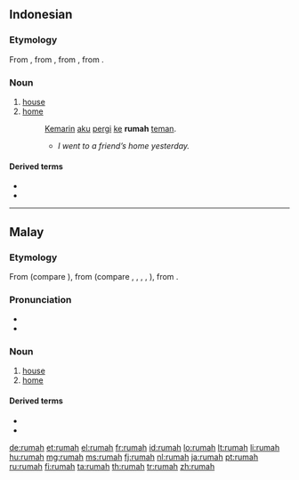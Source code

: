 ==Indonesian==

===Etymology===
From {{etyl|ms|id}} {{term|rumah|lang=ms}}, from {{proto|Malayic|rumah|lang=id}}, from {{proto|Malayo-Polynesian|ʀumaq|lang=id}}, from {{proto|Austronesian|ʀumaq|lang=id}}.

===Noun===
{{head|id|noun}}

# [[house]] {{qualifier|abode}}
# [[home]] {{qualifier|house or structure in which someone lives}}
#: [[kemarin|Kemarin]] [[aku]] [[pergi]] [[ke]] '''rumah''' [[teman]].
#:* ''I went to a friend’s home yesterday.''

====Derived terms====
* {{l|id|rumah makan|gloss={{l|en|restaurant}}}}
* {{l|id|rumah sakit|gloss={{l|en|hospital}}}}

----

==Malay==

===Etymology===
From {{proto|Malayic|rumah|lang=ms}} (compare {{etyl|id|-}} {{term|rumah|lang=id}}), from {{proto|Malayo-Polynesian|ʀumaq|lang=ms}} (compare {{etyl|ch|-}} {{term|guma'|lang=ch}}, {{etyl|ho|-}} {{term|ruma|lang=ho}}, {{etyl|jv|-}} {{term|omah|lang=jv}}, {{etyl|wiv|-}} {{term|ruma|lang=wiv}}, {{etyl|tet|-}} {{term|uma|lang=tet}}), from {{proto|Austronesian|ʀumaq|lang=ms}}.

===Pronunciation===
* {{IPA|/rumah/|lang=ms}}
* {{rhymes|umah|mah|ah|lang=ms}}

===Noun===
{{head|ms|noun}}

# [[house]] {{qualifier|abode}}
# [[home]] {{qualifier|house or structure in which someone lives}}

====Derived terms====
* {{l|ms|rumah makan|gloss={{l|en|restaurant}}}}
* {{l|ms|rumah sakit|gloss={{l|en|hospital}}}}

[[de:rumah]]
[[et:rumah]]
[[el:rumah]]
[[fr:rumah]]
[[id:rumah]]
[[lo:rumah]]
[[lt:rumah]]
[[li:rumah]]
[[hu:rumah]]
[[mg:rumah]]
[[ms:rumah]]
[[fj:rumah]]
[[nl:rumah]]
[[ja:rumah]]
[[pt:rumah]]
[[ru:rumah]]
[[fi:rumah]]
[[ta:rumah]]
[[th:rumah]]
[[tr:rumah]]
[[zh:rumah]]